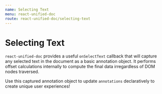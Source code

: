 ```yaml
---
name: Selecting Text
menu: react-unified-doc
route: react-unified-doc/selecting-text
---
```



# Selecting Text

`react-unified-doc` provides a useful `onSelectText` callback that will capture any selected text in the document as a basic annotation object.  It performs offset calculations internally to compute the final data irregardless of DOM nodes traversed.

Use this captured annotation object to update `annotations` declaratively to create unique user experiences!

<ExampleSelectingText />
